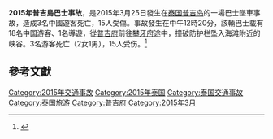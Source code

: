 {{expand|time=2015-03-26T04:35:38+00:00}}
{{orphan|time=2015-03-26T04:35:38+00:00}}
'''2015年普吉島巴士事故'''，是2015年3月25日發生在[[泰国|泰国]][[普吉岛|普吉岛]]的一場巴士墜車事故，造成3名中國遊客死亡，15人受傷。事故發生在中午12時20分，該輛巴士载有18名中国游客、1名導遊，從[[普吉府|普吉府]]前往[[攀牙府|攀牙府]]途中，撞破防护栏坠入海滩附近的峡谷。3名游客死亡（2女1男），15人受伤。<ref>{{Cite web |url=http://www.udnbkk.com/article/2015/0326/article_125959.html |title=煞車失靈 3中國遊客魂斷普吉 |accessdate=2015-03-26 |archive-date=2015-04-02 |archive-url=https://web.archive.org/web/20150402163057/http://www.udnbkk.com/article/2015/0326/article_125959.html |dead-url=no }}</ref>

==參考文獻==
{{reflist}}

[[Category:2015年交通事故|Category:2015年交通事故]]
[[Category:2015年泰国|Category:2015年泰国]]
[[Category:泰国交通事故|Category:泰国交通事故]]
[[Category:泰国旅游|Category:泰国旅游]]
[[Category:普吉府|Category:普吉府]]
[[Category:2015年3月|Category:2015年3月]]